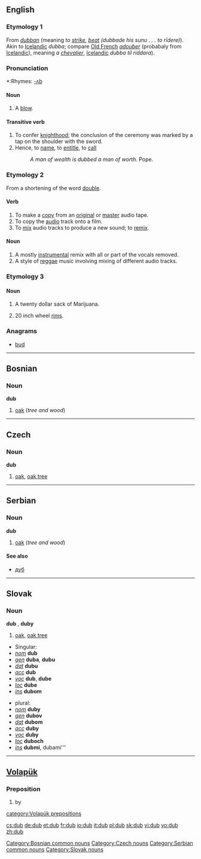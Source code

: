 ==English==

{{webster}}
===Etymology 1===
From {{ang}} ''[[dubban]]'' (meaning ''to [[strike]], [[beat]] (dubbade his sunu . . . to rīdere)''). Akin to [[Icelandic]] ''dubba''; compare [[Old French]] ''[[adouber]]'' (probabaly from [[Icelandic]]), meaning ''a [[chevalier]]'', [[Icelandic]] ''dubba til riddara'').

===Pronunciation===
*:Rhymes: [[Rhymes:English:-ʌb|-ʌb]]

====Noun====
{{en-noun}}
# {{obsolete}} A [[blow]].

====Transitive verb====
{{en-verb|dub|b|ing}}

#To confer [[knighthood]]; the conclusion of the ceremony was marked by a tap on the shoulder with the sword. 
#Hence, to [[name]], to [[entitle]], to [[call]]
#:''A man of wealth is dubbed a man of worth.'' Pope.

===Etymology 2===
From a shortening of the word [[double]].

====Verb====
{{en-verb|dub|b|ing}}

# To make a [[copy]] from an [[original]] or [[master]] audio tape.
# To copy the [[audio]] track onto a film.
# To [[mix]] audio tracks to produce a new sound; to [[remix]].

====Noun====
{{en-noun|-}}
# A mostly [[instrumental]] remix with all or part of the vocals removed.
# A style of [[reggae]] music involving mixing of different audio tracks.

===Etymology 3===
====Noun====
{{en-noun}}
# {{slang}} A twenty dollar sack of Marijuana.
# {{slang}} 20 inch wheel [[rims]].

===Anagrams===
*[[bud]]

----

==Bosnian==
===Noun===
'''dub''' {{m}}
# [[oak]] (''tree and wood'')

[[Category:Bosnian common nouns]]

----

==Czech==
===Noun===
'''dub''' {{m}}
#[[oak]], [[oak tree]]

[[Category:Czech nouns]]

----

==Serbian==
===Noun===
'''dub''' {{m}}
# [[oak]] (''tree and wood'')
====See also====
*[[дуб#Serbian|дуб]]

[[Category:Serbian common nouns]]

----

==Slovak==
===Noun===
'''dub''' {{m}}, '''duby''' {{p}}
#[[oak]], [[oak tree]]

*Singular:
* ''[[nominative|nom]]'' '''dub'''
* ''[[genitive|gen]]'' '''duba''', '''dubu'''
* ''[[dative|dat]]'' '''dubu'''
* ''[[accusative|acc]]'' '''dub'''
* ''[[vocative|voc]]'' '''dub''', '''dube'''
* ''[[locative|loc]]'' '''dube'''
* ''[[instrumental|ins]]'' '''dubom'''

*plural:
* ''[[nominative|nom]]'' '''duby'''
* ''[[genitive|gen]]'' '''dubov'''
* ''[[dative|dat]]'' '''dubom'''
* ''[[accusative|acc]]'' '''duby'''
* ''[[vocative|voc]]'' '''duby'''
* ''[[locative|loc]]'' '''duboch'''
* ''[[instrumental|ins]]'' '''dubmi''', dubami'''

[[Category:Slovak nouns]]

----

==[[Volapük]]==
===Preposition===
# by

[[category:Volapük prepositions]]

[[cs:dub]]
[[de:dub]]
[[et:dub]]
[[fr:dub]]
[[io:dub]]
[[it:dub]]
[[pl:dub]]
[[sk:dub]]
[[vi:dub]]
[[vo:dub]]
[[zh:dub]]